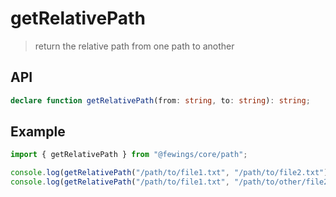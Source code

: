 # getRelativePath

> return the relative path from one path to another

## API

```ts
declare function getRelativePath(from: string, to: string): string;
```

## Example

```ts
import { getRelativePath } from "@fewings/core/path";

console.log(getRelativePath("/path/to/file1.txt", "/path/to/file2.txt")); // file2.txt
console.log(getRelativePath("/path/to/file1.txt", "/path/to/other/file2.txt")); // ../other/file2.txt
```
